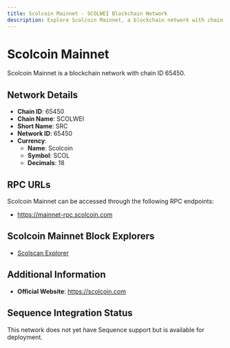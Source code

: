 ```yaml
--- 
title: Scolcoin Mainnet - SCOLWEI Blockchain Network
description: Explore Scolcoin Mainnet, a blockchain network with chain ID 65450. Learn about its native currency, Scolcoin, and how to interact with the network.
---
```


# Scolcoin Mainnet

Scolcoin Mainnet is a blockchain network with chain ID 65450.

## Network Details

- **Chain ID**: 65450
- **Chain Name**: SCOLWEI
- **Short Name**: SRC
- **Network ID**: 65450
- **Currency**: 
  - **Name**: Scolcoin
  - **Symbol**: SCOL
  - **Decimals**: 18

## RPC URLs

Scolcoin Mainnet can be accessed through the following RPC endpoints:

- https://mainnet-rpc.scolcoin.com

## Scolcoin Mainnet Block Explorers

- [Scolscan Explorer](https://explorer.scolcoin.com)

## Additional Information

- **Official Website**: https://scolcoin.com

## Sequence Integration Status

This network does not yet have Sequence support but is available for deployment.
